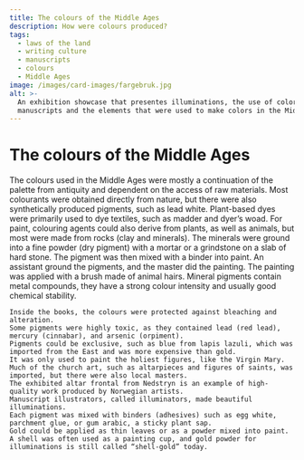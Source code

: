 ```yaml
---
title: The colours of the Middle Ages
description: How were colours produced?
tags:
  - laws of the land
  - writing culture
  - manuscripts
  - colours
  - Middle Ages
image: /images/card-images/fargebruk.jpg
alt: >-
  An exhibition showcase that presentes illuminations, the use of colors in
  manuscripts and the elements that were used to make colors in the Middle Ages.
---
```



# The colours of the Middle Ages

<Container stil="initial side">
    The colours used in the Middle Ages were mostly a continuation of the palette from antiquity and dependent on the access of raw materials. 
    Most colourants were obtained directly from nature, but there were also synthetically produced pigments, such as lead white. 
    Plant-based dyes were primarily used to dye textiles, such as madder and dyer’s woad. 
    For paint, colouring agents could also derive from plants, as well as animals, but most were made from rocks (clay and minerals). 
    The minerals were ground into a fine powder (dry pigment) with a mortar or a grindstone on a slab of hard stone. 
    The pigment was then mixed with a binder into paint. 
    An assistant ground the pigments, and the master did the painting. 
    The painting was applied with a brush made of animal hairs. 
    Mineral pigments contain metal compounds, they have a strong colour intensity and usually good chemical stability. 
    
    Inside the books, the colours were protected against bleaching and alteration. 
    Some pigments were highly toxic, as they contained lead (red lead), mercury (cinnabar), and arsenic (orpiment). 
    Pigments could be exclusive, such as blue from lapis lazuli, which was imported from the East and was more expensive than gold. 
    It was only used to paint the holiest figures, like the Virgin Mary. 
    Much of the church art, such as altarpieces and figures of saints, was imported, but there were also local masters. 
    The exhibited altar frontal from Nedstryn is an example of high-quality work produced by Norwegian artists. 
    Manuscript illustrators, called illuminators, made beautiful illuminations. 
    Each pigment was mixed with binders (adhesives) such as egg white, parchment glue, or gum arabic, a sticky plant sap. 
    Gold could be applied as thin leaves or as a powder mixed into paint. 
    A shell was often used as a painting cup, and gold powder for illuminations is still called “shell-gold” today.
</Container>

<Figure
    image="/images/kristendomsbolken/fargestoff.jpg"
    title="Raw material used to make colours in the Middle Ages. Photo: Olaf Knarvik"
    alt="Containers with the elements that were used to make colours in the Middle Ages, in an exhibition showcase"
>
</Figure>

